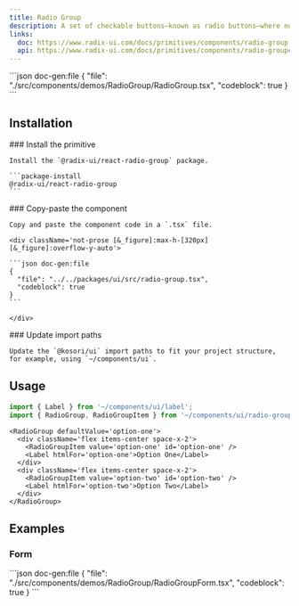 ```yaml
---
title: Radio Group
description: A set of checkable buttons—known as radio buttons—where no more than one of the buttons can be checked at a time.
links:
  doc: https://www.radix-ui.com/docs/primitives/components/radio-group
  api: https://www.radix-ui.com/docs/primitives/components/radio-group#api-reference
---
```


<ComponentPreview name='radio-group'>
```json doc-gen:file
{
  "file": "./src/components/demos/RadioGroup/RadioGroup.tsx",
  "codeblock": true
}
```
</ComponentPreview>

## Installation

<Steps>

  <Step>
    ### Install the primitive
    
    Install the `@radix-ui/react-radio-group` package.

    ```package-install
    @radix-ui/react-radio-group
    ```

  </Step>
    
  <Step>
    ### Copy-paste the component
    
    Copy and paste the component code in a `.tsx` file.

    <div className='not-prose [&_figure]:max-h-[320px] [&_figure]:overflow-y-auto'>

    ```json doc-gen:file
    {
      "file": "../../packages/ui/src/radio-group.tsx",
      "codeblock": true
    }
    ```

    </div>

  </Step>

  <Step>
    ### Update import paths

    Update the `@kosori/ui` import paths to fit your project structure, for example, using `~/components/ui`.

  </Step>

</Steps>

## Usage

```ts
import { Label } from '~/components/ui/label';
import { RadioGroup, RadioGroupItem } from '~/components/ui/radio-group';
```

```tsx
<RadioGroup defaultValue='option-one'>
  <div className='flex items-center space-x-2'>
    <RadioGroupItem value='option-one' id='option-one' />
    <Label htmlFor='option-one'>Option One</Label>
  </div>
  <div className='flex items-center space-x-2'>
    <RadioGroupItem value='option-two' id='option-two' />
    <Label htmlFor='option-two'>Option Two</Label>
  </div>
</RadioGroup>
```

## Examples

### Form

<ComponentPreview name='radio-group-form'>
```json doc-gen:file
{
  "file": "./src/components/demos/RadioGroup/RadioGroupForm.tsx",
  "codeblock": true
}
```
</ComponentPreview>
